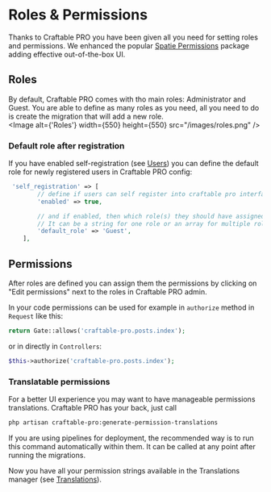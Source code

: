 
# Roles & Permissions

Thanks to Craftable PRO you have been given all you need for setting roles and permissions. We enhanced the popular [Spatie Permissions](https://spatie.be/docs/laravel-permission) package adding effective out-of-the-box UI.

## Roles

By default, Craftable PRO comes with tho main roles: Administrator and Guest. You are able to define as many roles as you need, all you need to do is create the migration that will add a new role.
<br/>
<Image alt={'Roles'} width={550} height={550} src="/images/roles.png" />

### Default role after registration

If you have enabled self-registration (see [Users](/basic-features/users#registration)) you can define the default role for newly registered users in Craftable PRO config:

```php filename="config/craftable-pro.php"
 'self_registration' => [
        // define if users can self register into craftable pro interface
        'enabled' => true,

        // and if enabled, then which role(s) they should have assigned by default. Use role names here.
        // It can be a string for one role or an array for multiple roles.
        'default_role' => 'Guest',
    ],
```

## Permissions

After roles are defined you can assign them the permissions by clicking on "Edit permissions" next to the roles in Craftable PRO admin.

In your code permissions can be used for example in `authorize` method in `Request` like this:

```php copy
return Gate::allows('craftable-pro.posts.index');
```

or in directly in `Controllers`:

```php copy
$this->authorize('craftable-pro.posts.index');
```

### Translatable permissions

For a better UI experience you may want to have manageable permissions translations. Craftable PRO has your back, just call

```bash copy
php artisan craftable-pro:generate-permission-translations
```

<Callout type="info">
    If you are using pipelines for deployment, the recommended way is to run this command automatically within them. It can be called at any point after running the migrations.
</Callout>

Now you have all your permission strings available in the Translations manager (see [Translations](/basic-features/translations)).
